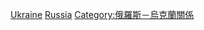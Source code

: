{{catmore|俄乌边境}}

[[Category:俄羅斯邊界|Ukraine]]
[[Category:烏克蘭邊界|Russia]]
[[Category:俄羅斯－烏克蘭關係|Category:俄羅斯－烏克蘭關係]]